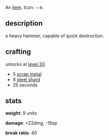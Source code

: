 An [[items|item]]. Icon: <code><nowiki>––0</nowiki></code>.

== description ==

a heavy hammer, capable of quick destruction.

== crafting ==

unlocks at [[level 30]].

* 5 [[scrap metal]]
* 8 [[steel shard]]
* 25 seconds

== stats ==

'''weight''': 9 units

'''damage''': +22dmg, -16sp

'''break ratio''': 40
